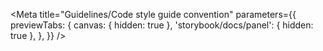 
<Meta
  title="Guidelines/Code style guide convention"
  parameters={{
    previewTabs: {
      canvas: { hidden: true },
      'storybook/docs/panel': { hidden: true },
    },
  }}
/>

<StyleGuideConvention />
